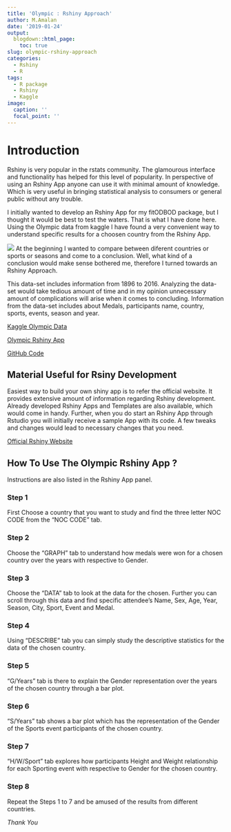 ```yaml
---
title: 'Olympic : Rshiny Approach'
author: M.Amalan
date: '2019-01-24'
output: 
  blogdown::html_page:
    toc: true
slug: olympic-rshiny-approach
categories:
  - Rshiny
  - R
tags:
  - R package
  - Rshiny
  - Kaggle
image:
  caption: ''
  focal_point: ''
---
```


# Introduction 

Rshiny is very popular in the rstats community. The glamourous interface and functionality
has helped for this level of popularity. In perspective of using an Rshiny App anyone can
use it with minimal amount of knowledge. Which is very useful in bringing statistical
analysis to consumers or general public without any trouble. 

I initially wanted to develop an Rshiny App for my fitODBOD package, but I thought it would be best
to test the waters. That is what I have done here. Using the Olympic data 
from kaggle I have found a very convenient way to understand specific results
for a choosen country from the Rshiny App.

![](/screenshots/olympicrshiny.PNG)
At the beginning I wanted to compare between diferent countries or sports or seasons
and come to a conclusion. Well, what kind of a conclusion would make sense bothered me,
therefore I turned towards an Rshiny Approach. 

This data-set includes information from 1896 to 2016. Analyzing the data-set would take 
tedious amount of time and in my opinion unnecessary amount of complications will arise 
when it comes to concluding. Information from the data-set includes about Medals, 
participants name, country, sports, events, season and year. 

[Kaggle Olympic Data](https://www.kaggle.com/heesoo37/120-years-of-olympic-history-athletes-and-results/home)

[Olympic Rshiny App](https://amalan-con-stat.shinyapps.io/olympic/)

[GitHub Code](https://github.com/Amalan-ConStat/Olympic-Data-Rshiny-)

## Material Useful for Rsiny Development

Easiest way to build your own shiny app is to refer the official website. It provides 
extensive amount of information regarding Rshiny development. Already developed Rshiny 
Apps and Templates are also available, which would come in handy. Further, when you do
start an Rshiny App through Rstudio you will initially receive a sample App with its code.
A few tweaks and changes would lead to necessary changes that you need.

[Official Rshiny Website](https://shiny.rstudio.com/)

## How To Use The Olympic Rshiny App ?

Instructions are also listed in the Rshiny App panel.

### Step 1 

First Choose a country that you want to study and find the three letter NOC CODE
from the "NOC CODE" tab. 

### Step 2 

Choose the "GRAPH" tab to understand how medals were won for a chosen country 
over the years with respective to Gender.

### Step 3

Choose the "DATA" tab to look at the data for the chosen. Further you can scroll
through this data and find specific attendee's Name, Sex, Age, Year, Season, City, 
Sport, Event and Medal.

### Step 4

Using "DESCRIBE" tab you can simply study the descriptive statistics for the data 
of the chosen country.

### Step 5 

"G/Years" tab is there to explain the Gender representation over the years of the chosen
country through a bar plot.

### Step 6

"S/Years" tab shows a bar plot which has the representation of the Gender of the Sports event 
participants of the chosen country.

### Step 7

"H/W/Sport" tab explores how participants Height and Weight relationship for each Sporting event
with respective to Gender for the chosen country.

### Step 8

Repeat the Steps 1 to 7 and be amused of the results from different countries. 

*Thank You* 